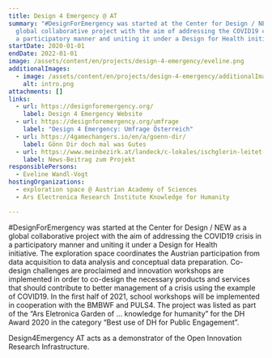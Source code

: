 ```yaml
---
title: Design 4 Emergency @ AT
summary: "#DesignForEmergency was started at the Center for Design / NEW as a
  global collaborative project with the aim of addressing the COVID19 crisis in
  a participatory manner and uniting it under a Design for Health initiative."
startDate: 2020-01-01
endDate: 2022-01-01
image: /assets/content/en/projects/design-4-emergency/eveline.png
additionalImages:
  - image: /assets/content/en/projects/design-4-emergency/additionalImages/intro.png
    alt: intro.png
attachments: []
links:
  - url: https://designforemergency.org/
    label: Design 4 Emergency Website
  - url: https://designforemergency.org/umfrage
    label: "Design 4 Emergency: Umfrage Österreich"
  - url: https://4gamechangers.io/en/a/goenn-dir/
    label: Gönn Dir doch mal was Gutes
  - url: https://www.meinbezirk.at/landeck/c-lokales/ischglerin-leitet-oesterreich-teilnahme-an-internationalem-corona-forschungsprojekt_a4400145
    label: News-Beitrag zum Projekt
responsiblePersons:
  - Eveline Wandl-Vogt
hostingOrganizations:
  - exploration space @ Austrian Academy of Sciences
  - Ars Electronica Research Institute Knowledge for Humanity

---
```

#DesignForEmergency was started at the Center for Design / NEW as a global collaborative project with the aim of addressing the COVID19 crisis in a participatory manner and uniting it under a Design for Health initiative. The exploration space coordinates the Austrian participation from data acquisition to data analysis and conceptual data preparation. Co-design challenges are proclaimed and innovation workshops are implemented in order to co-design the necessary products and services that should contribute to better management of a crisis using the example of COVID19. In the first half of 2021, school workshops will be implemented in cooperation with the BMBWF and PULS4. The project was listed as part of the “Ars Eletronica Garden of ... knowledge for humanity” for the DH Award 2020 in the category “Best use of DH for Public Engagement”.

Design4Emergency AT acts as a demonstrator of the Open Innovation Research Infrastructure.